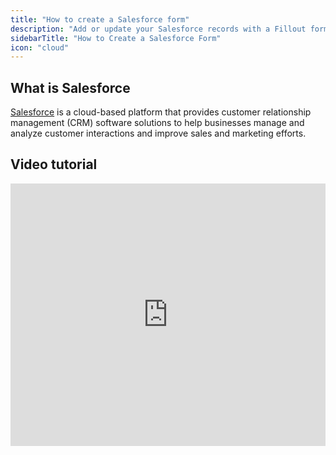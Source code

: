 ```yaml
---
title: "How to create a Salesforce form"
description: "Add or update your Salesforce records with a Fillout form. Embed your forms or share them anywhere via link or QR code."
sidebarTitle: "How to Create a Salesforce Form"
icon: "cloud"
---
```


## What is Salesforce

[Salesforce](https://www.salesforce.com/ap/?ref=filloutforms-helparticle) is a cloud-based platform that provides customer relationship management (CRM) software solutions to help businesses manage and analyze customer interactions and improve sales and marketing efforts.

## Video tutorial

<Frame>
  <iframe class="notion-asset-object-fit" src="https://www.loom.com/embed/c9e1d9e4470446fb97501d31b843c472" title="iframe video" frameborder="0" allowfullscreen loading="lazy" scrolling="auto" width="100%" height="420" />
</Frame>

## How it works

### 1. Connect your form to Salesforce

`+ Make a Fillout` or open an existing form. Navigate to **Integrate** page and look for `Salesforce`.

![Screenshot2025 02 12at5 11 15PM Pn](/images/Screenshot2025-02-12at5.11.15PM.png)

Click `Connect to Salesforce` to sign in with your Salesforce account. Then, choose an **object** where you would like to store responses to.

### 2. Map your form fields

Under **Mappings**, match the Salesforce fields on the left with the corresponding questions in your Fillout form using the dropdowns on the right.

<Frame>
  ![Screenshot of the Salesforce form creation page](/images/Screenshot2025-02-12at5.13.12PM.png)
</Frame>

Alternatively, you may choose to create a blank page, and drag and drop `Salesforce fields` in the left sidebar to your form.

<Frame>
  ![Screenshot of the Salesforce form creation page](/images/Screenshot2025-02-12at5.14.20PM.png)
</Frame>

<Check>
  **Good to know:** These fields are automatically [mapped](/help/additional-integration-mappings) to their corresponding columns on Salesforce.
</Check>

### 3. Publish and share

That's it\! Click `Publish` in the upper right corner and share your link. Form responses will now automatically populate inside your Salesforce database.

## Connect to a salesforce sandbox

After selecting `Salesforce` in the **Integrate** page, tick the `Connect to a sandbox organization` checkbox. Then, click `Connect to Salesforce`.

<Frame>
  ![Screenshot of the Salesforce form creation page](/images/Screenshot2025-05-09at4.39.55PM.png)
</Frame>

## IPs to whitelist

If your Salesforce organization restricts IP addresses for 3rd party app connections, you’ll want to whitelist the following IPs:

```
35.160.120.126
44.233.151.27
34.211.200.85
```

## Updating records from a form

You can create a form that pre-fills with Salesforce data and updates an existing record when submitted:

[Update existing Salesforce records with a form](/help/salesforce-update-form)

## **Other similar integrations**

<CardGroup cols={3}>
  <Card title="Sync form responses to Monday" icon="columns-3" iconType="regular" color="#FFC738" href="/help/monday">
    Create leads, orders, projects and custom objects in Monday.
  </Card>
  <Card title="Create a HubSpot form" icon="hubspot" iconType="regular" color="#FFC738" href="/help/hubspot">
    Create or update existing HubSpot contacts and embed your forms anywhere.
  </Card>
  <Card title="Sync new deals and leads to Pipedrive" icon="handshake" iconType="regular" color="#FFC738" href="/help/pipedrive">
    Make deals, people, and organizations in Pipedrive with a Fillout form.
  </Card>
</CardGroup>